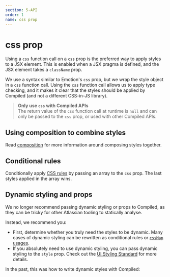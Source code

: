 ```yaml
---
section: 5-API
order: 1
name: css prop
---
```



# css prop

Using a `css` function call on a `css` prop is the preferred way to apply styles to a JSX element. This is enabled when a JSX pragma is defined, and the JSX element takes a `className` prop.

We use a syntax similar to Emotion's `css` prop, but we wrap the style object in a `css` function call. Using the `css` function call allows us to apply type checking, and it makes it clear that the styles should be applied by Compiled (and not a different CSS-in-JS library).

> **Only use `css` with Compiled APIs**<br />
> The return value of the `css` function call at runtime is `null` and can only be passed to the `css` prop, or used with other Compiled APIs.

<CssPropObj />

## Using composition to combine styles

Read [composition](/composition) for more information around composing styles together.

## Conditional rules

Conditionally apply [CSS rules](https://developer.mozilla.org/en-US/docs/Learn/CSS/First_steps/How_CSS_is_structured#Selectors) by passing an array to the `css` prop. The last styles applied in the array wins.

<CssPropConditionalRules />

## Dynamic styling and props

We no longer recommend passing dynamic styling or props to Compiled, as they can be tricky for other Atlassian tooling to statically analyse.

Instead, we recommend you:

- First, determine whether you truly need the styles to be dynamic. Many cases of dynamic styling can be rewritten as conditional rules or [`cssMap` usages](/api-cssmap).
- If you absolutely need to use dynamic styling, you can pass dynamic styling to the `style` prop. Check out the [UI Styling Standard](https://atlassian.design/components/eslint-plugin-ui-styling-standard/migration-guide) for more details.

In the past, this was how to write dynamic styles with Compiled:

<CssPropDynamic />
